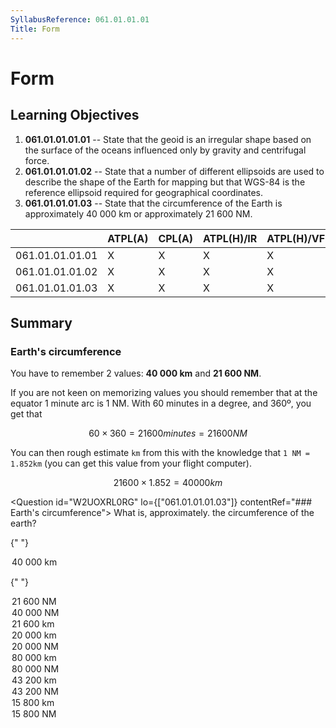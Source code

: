 ```yaml
---
SyllabusReference: 061.01.01.01
Title: Form
---
```


# Form

## Learning Objectives

1.  **061.01.01.01.01** -- State that the geoid is an irregular shape based on
    the surface of the oceans influenced only by gravity and centrifugal force.
2.  **061.01.01.01.02** -- State that a number of different ellipsoids are used
    to describe the shape of the Earth for mapping but that WGS-84 is the
    reference ellipsoid required for geographical coordinates.
3.  **061.01.01.01.03** -- State that the circumference of the Earth is
    approximately 40 000 km or approximately 21 600 NM.

|                 | ATPL(A) | CPL(A) | ATPL(H)/IR | ATPL(H)/VFR | CPL(H) | IR  | CBIR(A) |
| --------------- | ------- | ------ | ---------- | ----------- | ------ | --- | ------- |
| 061.01.01.01.01 | X       | X      | X          | X           | X      |     |         |
| 061.01.01.01.02 | X       | X      | X          | X           | X      |     |         |
| 061.01.01.01.03 | X       | X      | X          | X           | X      |     |         |

## Summary

### Earth's circumference

You have to remember 2 values: **40 000 km** and **21 600 NM**.

If you are not keen on memorizing values you should remember that at the equator
1 minute arc is 1 NM. With 60 minutes in a degree, and 360º, you get that

$$
60 \times 360 = 21600 minutes = 21600 NM
$$

You can then rough estimate `km` from this with the knowledge that
`1 NM = 1.852km` (you can get this value from your flight computer).

$$
21600 \times 1.852 = 40000 km
$$

<Question id="W2UOXRL0RG" lo={["061.01.01.01.03"]} contentRef="### Earth's circumference">
  <Text variant="oneCorrect">
    What is, approximately. the circumference of the earth?
  </Text>

{" "}

<Option correct why="1 NM = 1 min arc. 60 * 360 = 21 600 = 40 000km">
  40 000 km
</Option>

{" "}

<Option correct why="1 NM = 1 min arc. 60 * 360 = 21 600">
  21 600 NM
</Option>

  <Option>40 000 NM</Option>
  <Option>21 600 km</Option>
  <Option>20 000 km</Option>
  <Option>20 000 NM</Option>
  <Option>80 000 km</Option>
  <Option>80 000 NM</Option>
  <Option>43 200 km</Option>
  <Option>43 200 NM</Option>
  <Option>15 800 km</Option>
  <Option>15 800 NM</Option>
</Question>
